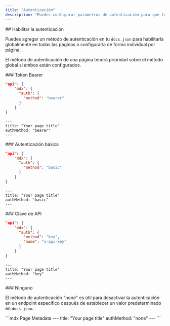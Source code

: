 ```yaml
---
title: "Autenticación"
description: "Puedes configurar parámetros de autenticación para que los usuarios usen sus claves de API reales."
---
```


<div id="enabling-authentication">
  ## Habilitar la autenticación
</div>

Puedes agregar un método de autenticación en tu `docs.json` para habilitarla globalmente en todas las páginas o configurarla de forma individual por página.

El método de autenticación de una página tendrá prioridad sobre el método global si ambos están configurados.

<div id="bearer-token">
  ### Token Bearer
</div>

<CodeGroup>

```json docs.json
"api": {
    "mdx": {
      "auth": {
        "method": "bearer"
      }
    }
}
```

```mdx Page Metadata
---
title: "Your page title"
authMethod: "bearer"
---
```

</CodeGroup>

<div id="basic-authentication">
  ### Autenticación básica
</div>

<CodeGroup>

```json docs.json
"api": {
    "mdx": {
      "auth": {
        "method": "basic"
      }
    }
}
```

```mdx Page Metadata
---
title: "Your page title"
authMethod: "basic"
---
```

</CodeGroup>

<div id="api-key">
  ### Clave de API
</div>

<CodeGroup>

```json docs.json
"api": {
    "mdx": {
      "auth": {
        "method": "key",
        "name": "x-api-key"
      }
    }
}
```

```mdx Page Metadata
---
title: "Your page title"
authMethod: "key"
---
```

</CodeGroup>

<div id="none">
  ### Ninguno
</div>

El método de autenticación "none" es útil para desactivar la autenticación en un endpoint específico después de establecer un valor predeterminado en `docs.json`.

<CodeGroup>
```mdx Page Metadata
---
title: "Your page title"
authMethod: "none"
---
```
</CodeGroup>